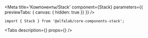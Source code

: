 
<Meta
  title='Компоненты/Stack'
  component={Stack}
  parameters={{ previewTabs: { canvas: { hidden: true }} }}
/>

<!-- Canvas -->

<Story name='Stack' />

<!-- Docs -->

<ComponentHeader
  name='Stack'
  version={version}
  package='@alfalab/core-components-stack'
  stage={2}
/>

```tsx
import { Stack } from '@alfalab/core-components-stack';
```

<Tabs
  description={<Description />}
  props={<Props of={Stack} />}
/>
